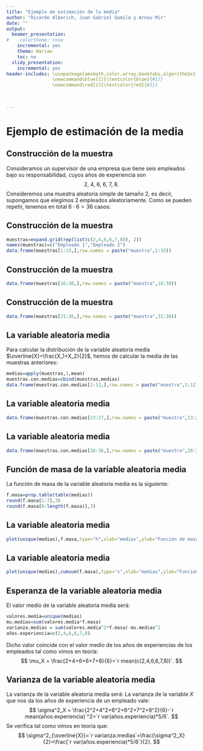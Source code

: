 ```yaml
---
title: "Ejemplo de estimación de la media"
author: "Ricardo Alberich, Juan Gabriel Gomila y Arnau Mir"
date: ""
output:
  beamer_presentation:
#    colortheme: rose
    incremental: yes
    theme: Warsaw
    toc: no
  slidy_presentation:
    incremental: yes
header-includes: \usepackage{amsmath,color,array,booktabs,algorithm2e}
                 \newcommand\blue[1]{\textcolor{blue}{#1}}
                 \newcommand\red[1]{\textcolor{red}{#1}}

                 
              
---
```



# Ejemplo de estimación de la media

## Construcción de la muestra

Consideramos un supervisor de una empresa que tiene seis empleados bajo su responsabilidad, cuyos años de experiencia son
$$2,\  4,\  6,\  6,\  7,\  8.$$
\pause
Consideremos una muestra aleatoria simple de tamaño 2, es decir, supongamos que elegimos 2 empleados aleatoriamente. Como se pueden repetir, tenemos en total $6\cdot 6=36$ casos:


## Construcción de la muestra
```r
muestras=expand.grid(rep(list(c(2,4,6,6,7,8)), 2))
names(muestras)=c("Empleado 1","Empleado 2")
data.frame(muestras[1:15,],row.names = paste("muestra",1:15))
```
## Construcción de la muestra
```r
data.frame(muestras[16:30,],row.names = paste("muestra",16:30))
```

## Construcción de la muestra
```r
data.frame(muestras[31:36,],row.names = paste("muestra",31:36))
```

## La variable aleatoria media
Para calcular la distribución de la variable aleatoria media $\overline{X}=\frac{X_1+X_2}{2}$, hemos de calcular la media de las muestras anteriores:
\pause
```r
medias=apply(muestras,1,mean)
muestras.con.medias=cbind(muestras,medias)
data.frame(muestras.con.medias[1:12,],row.names = paste("muestra",1:12))
```

## La variable aleatoria media
```r
data.frame(muestras.con.medias[13:27,],row.names = paste("muestra",13:27))
```

## La variable aleatoria media
```r
data.frame(muestras.con.medias[28:36,],row.names = paste("muestra",28:36))
```

## Función de masa de la variable aleatoria media
La función de masa de la variable aleatoria media es la siguiente:
\pause
```r
f.masa=prop.table(table(medias))
round(f.masa[1:7],3)
round(f.masa[8:length(f.masa)],3)
```
## La variable aleatoria media
```r
plot(unique(medias),f.masa,type="h",xlab="medias",ylab="Función de masa")
```

## La variable aleatoria media
```r
plot(unique(medias),cumsum(f.masa),type="s",xlab="medias",ylab="Función de distribución")
```

## Esperanza de la variable aleatoria media
El valor medio de la variable aleatoria media será:
\pause
```r
valores.media=unique(medias)
mu.medias=sum(valores.media*f.masa)
varianza.medias = sum(valores.media^2*f.masa)-mu.medias^2
años.experiencia=c(2,4,6,6,7,8)
```

\begin{align*}
\mu_{\overline{X}}= & \frac{1}{`r length(valores.media)`}(`r valores.media[1]`\cdot `r round(f.masa[1],3)`+`r valores.media[2]`\cdot `r round(f.masa[2],3)`+`r valores.media[3]`\cdot `r round(f.masa[3],3)`+`r valores.media[4]`\cdot `r round(f.masa[4],3)`+`r valores.media[5]`\cdot `r round(f.masa[5],3)`\\ & +`r valores.media[6]`\cdot `r round(f.masa[6],3)`+`r valores.media[7]`\cdot `r round(f.masa[7],3)`+`r valores.media[8]`\cdot `r round(f.masa[8],3)`+`r valores.media[9]`\cdot `r round(f.masa[9],3)`\\ & +`r valores.media[10]`\cdot `r round(f.masa[10],3)`+`r valores.media[11]`\cdot `r round(f.masa[11],3)`)=`r mu.medias`.
\end{align*}
\pause
Dicho valor coincide con el valor medio de los años de experiencias de los empleados tal como vimos en teoría:
$$
\mu_X = \frac{2+4+6+6+7+8}{6}=`r mean(c(2,4,6,6,7,8))`.
$$

## Varianza de la variable aleatoria media
La varianza de la variable aleatoria media será:
\pause
\begin{align*}
\sigma^2_{\overline{X}}= & \frac{1}{`r length(valores.media)`}(`r valores.media[1]`^2\cdot `r round(f.masa[1],3)`+`r valores.media[2]`^2\cdot `r round(f.masa[2],3)`+`r valores.media[3]`^2\cdot `r round(f.masa[3],3)`+`r valores.media[4]`^2\cdot `r round(f.masa[4],3)`\\ & +`r valores.media[5]`^2\cdot `r round(f.masa[5],3)` +`r valores.media[6]`^2\cdot `r round(f.masa[6],3)`+`r valores.media[7]`^2\cdot `r round(f.masa[7],3)`+`r valores.media[8]`^2\cdot `r round(f.masa[8],3)`\\ & +`r valores.media[9]`^2\cdot `r round(f.masa[9],3)` +`r valores.media[10]`^2\cdot `r round(f.masa[10],3)`+`r valores.media[11]`^2\cdot `r round(f.masa[11],3)`)-`r mu.medias`^2=`r varianza.medias`.
\end{align*}
\pause
La varianza de la variable $X$ que nos da los años de experiencia de un empleado vale:
$$
\sigma^2_X = \frac{2^2+4^2+6^2+6^2+7^2+8^2}{6}-`r mean(años.experiencia)`^2=`r var(años.experiencia)*5/6`.
$$
\pause
Se verifica tal como vimos en teoría que:
$$
\sigma^2_{\overline{X}}=`r varianza.medias`=\frac{\sigma^2_X}{2}=\frac{`r var(años.experiencia)*5/6`}{2}.
$$

